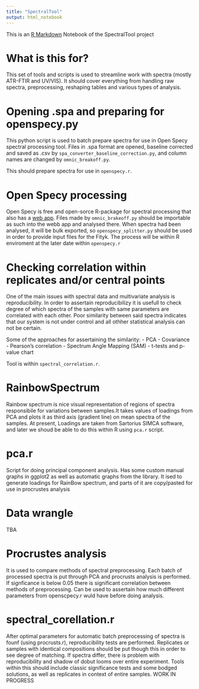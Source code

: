 ```yaml
---
title: "SpectralTool"
output: html_notebook
---
```


This is an [R Markdown](http://rmarkdown.rstudio.com) Notebook of the SpectralTool project

# What is this for?
This set of tools and scripts is used to streamline work with spectra (mostly ATR-FTIR and UV/VIS). It should cover everything from handling raw spectra, preprocessing, reshaping tables and various types of analysis.

# Opening .spa and preparing for openspecy.py
This python script is used to batch prepare spectra for use in Open Specy spectral processing tool. Files in .spa format are opened, baseline corrected and saved as .csv by `spa_converter_baseline_correction.py`, and column names are changed by `omnic_breakoff.py`.

This should prepare spectra for use in `openspecy.r`.

# Open Specy processing
Open Specy is free and open-sorce R-package for spectral processing that also has a [web app](https://openanalysis.org/openspecy/). Files made by `omnic_brakeoff.py` should be importable as such into the webb app and analysed there. When spectra had been analysed, it will be bulk exported, so `openspecy_splitter.py` should be used in order to provide input files for the Fityk.
The process will be within R enviroment at the later date within `openspecy.r`

# Checking correlation within replicates and/or central points
One of the main issues with spectral data and multivariate analysis is reproducibility. In order to assertain reproducibilizy it is usefull to check degree of which spectra of the samples with same parameters are correlated with each other. Poor similarity between said spectra indicates that our system is not under control and all othher statistical analysis can not be certain.

Some of the approaches for assertaining the similarity:
- PCA
- Covariance
- Pearson's correlation
- Spectrum Angle Mapping (SAM)
- t-tests and p-value chart

Tool is within `spectral_correlation.r`.

# RainbowSpectrum
Rainbow spectrum is nice visual representation of regions of spectra responsibile for variations between samples.It takes values of loadings from PCA and plots it as third axis (gradient line) on mean spectra of the samples. At present, Loadings are taken from Sartorius SIMCA software, and later we shoud be able to do this within R using `pca.r` script. 

# pca.r
Script for doing principal component analysis. Has some custom manual graphs in ggplot2 as well as automatic graphs from the library. It ised to generate loadings for RainBow spectrum, and parts of it are copy/pasted for use in procrustes analysis

# Data wrangle
TBA

# Procrustes analysis
It is used to compare methods of spectral preprocessing. Each batch of processed spectra is put through PCA and procrusts analysis is performed. If signficance is below 0.05 there is significant correlation between methods of preprocessing. Can be used to assertain how much different parameters from openscpecy.r wuld have before doing analysis.

# spectral_corellation.r
After optimal parameters for automatic batch preprocessing of spectra is founf (using procrusts.r), reproducibility tests are performed. Replicates or samples with identical compositions should be put though this in order to see degree of matching. If spectra differ, there is problem with reproducibility and shadow of dobut looms over entire experiment. Tools within this should include classic significance tests and some bodged solutions, as well as replicates in context of entire samples. WORK IN PROGRESS